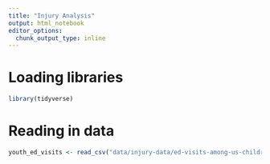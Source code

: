```yaml
---
title: "Injury Analysis"
output: html_notebook
editor_options: 
  chunk_output_type: inline
---
```


# Loading libraries
```r
library(tidyverse)
```

# Reading in data
```r
youth_ed_visits <- read_csv("data/injury-data/ed-visits-among-us-children-for-sports-related-brain-injury-2010-2016-by-sport.csv")
```


